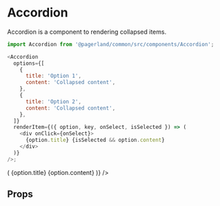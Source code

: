 

<Meta title="Themes/WebApp/Components/Accordion" component={Accordion} />

# Accordion

Accordion is a component to rendering collapsed items.

```js
import Accordion from '@pagerland/common/src/components/Accordion';

<Accordion
  options={[
    {
      title: 'Option 1',
      content: 'Collapsed content',
    },
    {
      title: 'Option 2',
      content: 'Collapsed content',
    },
  ]}
  renderItem={({ option, key, onSelect, isSelected }) => (
    <div onClick={onSelect}>
      {option.title} {isSelected && option.content}
    </div>
  )}
/>;
```

<Preview>
  <Story name="Default">
    <Theme>
      <Accordion
        options={[
          {
            title: 'Lorem ipsum dolor sit amet, consectetur adipiscing',
            content:
              'Phasellus porta nibh metus, vel imperdiet dui viverra a. Vestibulum eget tempus lorem, eget placerat lacus. Quisque et metus velit. Lorem ipsum dolor sit amet, consectetur adipiscing elit.',
          },
          {
            title: 'Duis fermentum augue diam, at efficitur',
            content:
              'Aenean ante justo, sodales ut semper ac, consectetur id lacus. Pellentesque habitant morbi tristique senectus et netus et malesuada fames ac turpis egestas. Quisque vel risus turpis.',
          },
        ]}
        renderItem={({ option, key, onSelect, isSelected }) => (
          <Card borderRadius={8} onClick={onSelect} p={4} mb={2}>
            <Typography variant="h4">{option.title}</Typography>
            <Fade duration={600} collapse when={isSelected}>
              <Typography pt={2}>{option.content}</Typography>
            </Fade>
          </Card>
        )}
      />
    </Theme>
  </Story>
</Preview>

## Props

<Props of={Accordion} />
